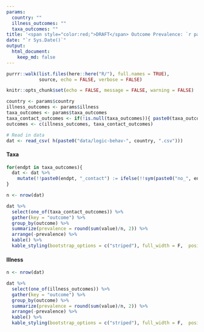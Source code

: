 ```yaml
---
params:
  country: ""
  illness_outcomes: ""
  taxa_outcomes: ""
title: '<span style="color:red;">DRAFT</span> Outcome Prevalence: `r params$country`'
date: "`r Sys.Date()`"
output:
  html_document:
    keep_md: false
---
```

```r
purrr::walk(list.files(here::here("R/"), full.names = TRUE),
            source, echo = FALSE, verbose = FALSE)

knitr::opts_chunk$set(echo = FALSE, message = FALSE, warning = FALSE)

country <- params$country
illness_outcomes <- params$illness
taxa_outcomes <- params$taxa_outcomes
taxa_contact_outcomes <- if(!is.null(taxa_outcomes)){ paste0(taxa_outcomes, "_contact") }
outcomes <- c(illness_outcomes, taxa_contact_outcomes)

# Read in data
dat <- read_csv( h(paste0("data/logic-behav-", country, ".csv")))
```

#### Taxa 
```r
for(endpt in taxa_outcomes){
  dat <- dat %>%
    mutate(!!paste0(endpt, "_contact") := ifelse(!!sym(paste0("no_", endpt, "_contact")), FALSE, TRUE)) 
}

n <- nrow(dat)

dat %>%
  select(one_of(taxa_contact_outcomes)) %>%
  gather(key = "outcome") %>%
  group_by(outcome) %>%
  summarize(prevalence = round(sum(value)/n, 2)) %>%
  arrange(-prevalence) %>%
  kable() %>%
  kable_styling(bootstrap_options = c("striped"), full_width = F,  position = "left")
```

#### Illness 
```r
n <- nrow(dat)

dat %>%
  select(one_of(illness_outcomes)) %>%
  gather(key = "outcome") %>%
  group_by(outcome) %>%
  summarize(prevalence = round(sum(value)/n, 2)) %>%
  arrange(-prevalence) %>%
  kable() %>%
  kable_styling(bootstrap_options = c("striped"), full_width = F,  position = "left")
```

